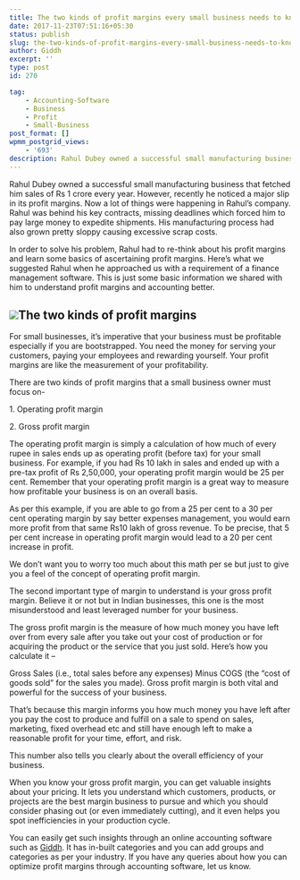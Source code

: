 ```yaml
---
title: The two kinds of profit margins every small business needs to know
date: 2017-11-23T07:51:16+05:30
status: publish
slug: the-two-kinds-of-profit-margins-every-small-business-needs-to-know
author: Giddh
excerpt: ''
type: post
id: 270

tag:
    - Accounting-Software
    - Business
    - Profit
    - Small-Business
post_format: []
wpmm_postgrid_views:
    - '693'
description: Rahul Dubey owned a successful small manufacturing business that fetched him sales of Rs 1 crore every year. However,recently he noticed a major
---
```

Rahul Dubey owned a successful small manufacturing business that fetched him sales of Rs 1 crore every year. However, recently he noticed a major slip in its profit margins. Now a lot of things were happening in Rahul’s company. Rahul was behind his key contracts, missing deadlines which forced him to pay large money to expedite shipments. His manufacturing process had also grown pretty sloppy causing excessive scrap costs.

In order to solve his problem, Rahul had to re-think about his profit margins and learn some basics of ascertaining profit margins. Here’s what we suggested Rahul when he approached us with a requirement of a finance management software. This is just some basic information we shared with him to understand profit margins and accounting better.

<img class="wp-block-image size-large" src = "https://miro.medium.com/max/2112/1*Yhj15DpRE7IDfaMerr36Ug.jpeg"/>**The two kinds of profit margins**
-----------------------------------

For small businesses, it’s imperative that your business must be profitable especially if you are bootstrapped. You need the money for serving your customers, paying your employees and rewarding yourself. Your profit margins are like the measurement of your profitability.

There are two kinds of profit margins that a small business owner must focus on-

1\. Operating profit margin

2\. Gross profit margin

The operating profit margin is simply a calculation of how much of every rupee in sales ends up as operating profit (before tax) for your small business. For example, if you had Rs 10 lakh in sales and ended up with a pre-tax profit of Rs 2,50,000, your operating profit margin would be 25 per cent. Remember that your operating profit margin is a great way to measure how profitable your business is on an overall basis.

As per this example, if you are able to go from a 25 per cent to a 30 per cent operating margin by say better expenses management, you would earn more profit from that same Rs10 lakh of gross revenue. To be precise, that 5 per cent increase in operating profit margin would lead to a 20 per cent increase in profit.

We don’t want you to worry too much about this math per se but just to give you a feel of the concept of operating profit margin.

The second important type of margin to understand is your gross profit margin. Believe it or not but in Indian businesses, this one is the most misunderstood and least leveraged number for your business.

The gross profit margin is the measure of how much money you have left over from every sale after you take out your cost of production or for acquiring the product or the service that you just sold. Here’s how you calculate it –

Gross Sales (i.e., total sales before any expenses) Minus COGS (the “cost of goods sold” for the sales you made). Gross profit margin is both vital and powerful for the success of your business.

That’s because this margin informs you how much money you have left after you pay the cost to produce and fulfill on a sale to spend on sales, marketing, fixed overhead etc and still have enough left to make a reasonable profit for your time, effort, and risk.

This number also tells you clearly about the overall efficiency of your business.

When you know your gross profit margin, you can get valuable insights about your pricing. It lets you understand which customers, products, or projects are the best margin business to pursue and which you should consider phasing out (or even immediately cutting), and it even helps you spot inefficiencies in your production cycle.

You can easily get such insights through an online accounting software such as [Giddh](https://giddh.com/). It has in-built categories and you can add groups and categories as per your industry. If you have any queries about how you can optimize profit margins through accounting software, let us know.